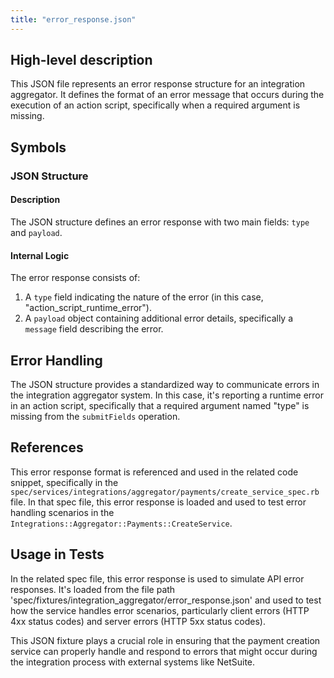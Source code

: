 ```yaml
---
title: "error_response.json"
---
```


## High-level description
This JSON file represents an error response structure for an integration aggregator. It defines the format of an error message that occurs during the execution of an action script, specifically when a required argument is missing.

## Symbols

### JSON Structure
#### Description
The JSON structure defines an error response with two main fields: `type` and `payload`.

#### Internal Logic
The error response consists of:
1. A `type` field indicating the nature of the error (in this case, "action_script_runtime_error").
2. A `payload` object containing additional error details, specifically a `message` field describing the error.

## Error Handling
The JSON structure provides a standardized way to communicate errors in the integration aggregator system. In this case, it's reporting a runtime error in an action script, specifically that a required argument named "type" is missing from the `submitFields` operation.

## References
This error response format is referenced and used in the related code snippet, specifically in the `spec/services/integrations/aggregator/payments/create_service_spec.rb` file. In that spec file, this error response is loaded and used to test error handling scenarios in the `Integrations::Aggregator::Payments::CreateService`.

## Usage in Tests
In the related spec file, this error response is used to simulate API error responses. It's loaded from the file path 'spec/fixtures/integration_aggregator/error_response.json' and used to test how the service handles error scenarios, particularly client errors (HTTP 4xx status codes) and server errors (HTTP 5xx status codes).

This JSON fixture plays a crucial role in ensuring that the payment creation service can properly handle and respond to errors that might occur during the integration process with external systems like NetSuite.